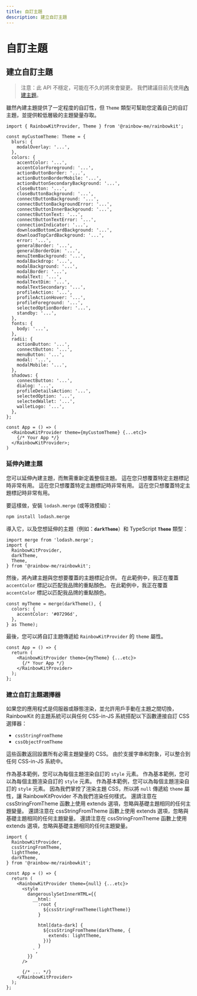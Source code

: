 ```yaml
---
title: 自訂主題
description: 建立自訂主題
---
```


# 自訂主題

## 建立自訂主題

> 注意：此 API 不穩定，可能在不久的將來會變更。 我們建議目前先使用[內建主題](/docs/theming)。

雖然內建主題提供了一定程度的自訂性，但 `Theme` 類型可幫助您定義自己的自訂主題，並提供較低層級的主題變量存取。

```tsx
import { RainbowKitProvider, Theme } from '@rainbow-me/rainbowkit';

const myCustomTheme: Theme = {
  blurs: {
    modalOverlay: '...',
  },
  colors: {
    accentColor: '...',
    accentColorForeground: '...',
    actionButtonBorder: '...',
    actionButtonBorderMobile: '...',
    actionButtonSecondaryBackground: '...',
    closeButton: '...',
    closeButtonBackground: '...',
    connectButtonBackground: '...',
    connectButtonBackgroundError: '...',
    connectButtonInnerBackground: '...',
    connectButtonText: '...',
    connectButtonTextError: '...',
    connectionIndicator: '...',
    downloadBottomCardBackground: '...',
    downloadTopCardBackground: '...',
    error: '...',
    generalBorder: '...',
    generalBorderDim: '...',
    menuItemBackground: '...',
    modalBackdrop: '...',
    modalBackground: '...',
    modalBorder: '...',
    modalText: '...',
    modalTextDim: '...',
    modalTextSecondary: '...',
    profileAction: '...',
    profileActionHover: '...',
    profileForeground: '...',
    selectedOptionBorder: '...',
    standby: '...',
  },
  fonts: {
    body: '...',
  },
  radii: {
    actionButton: '...',
    connectButton: '...',
    menuButton: '...',
    modal: '...',
    modalMobile: '...',
  },
  shadows: {
    connectButton: '...',
    dialog: '...',
    profileDetailsAction: '...',
    selectedOption: '...',
    selectedWallet: '...',
    walletLogo: '...',
  },
};

const App = () => (
  <RainbowKitProvider theme={myCustomTheme} {...etc}>
    {/* Your App */}
  </RainbowKitProvider>;
)
```

### 延伸內建主題

您可以延伸內建主題，而無需重新定義整個主題。 這在您只想覆蓋特定主題標記時非常有用。 這在您只想覆蓋特定主題標記時非常有用。 這在您只想覆蓋特定主題標記時非常有用。

要這樣做，安裝 `lodash.merge` (或等效模組)：

```bash
npm install lodash.merge
```

導入它，以及您想延伸的主題（例如：<b>`darkTheme`</b>）和 TypeScript <b>`Theme`</b> 類型：

```tsx
import merge from 'lodash.merge';
import {
  RainbowKitProvider,
  darkTheme,
  Theme,
} from '@rainbow-me/rainbowkit';
```

然後，將內建主題與您想要覆蓋的主題標記合併。 在此範例中，我正在覆蓋 `accentColor` 標記以匹配我品牌的重點顏色。 在此範例中，我正在覆蓋 `accentColor` 標記以匹配我品牌的重點顏色。

```tsx
const myTheme = merge(darkTheme(), {
  colors: {
    accentColor: '#07296d',
  },
} as Theme);
```

最後，您可以將自訂主題傳遞給 `RainbowKitProvider` 的 `theme` 屬性。

```tsx
const App = () => {
  return (
    <RainbowKitProvider theme={myTheme} {...etc}>
      {/* Your App */}
    </RainbowKitProvider>
  );
};
```

### 建立自訂主題選擇器

如果您的應用程式是伺服器或靜態渲染，並允許用戶手動在主題之間切換，RainbowKit 的主題系統可以與任何 CSS-in-JS 系統搭配以下函數連接自訂 CSS 選擇器：

- `cssStringFromTheme`
- `cssObjectFromTheme`

這些函數返回設置所有必需主題變量的 CSS。 由於支援字串和對象，可以整合到任何 CSS-in-JS 系統中。

作為基本範例，您可以為每個主題渲染自訂的 `style` 元素。 作為基本範例，您可以為每個主題渲染自訂的 `style` 元素。 作為基本範例，您可以為每個主題渲染自訂的 `style` 元素。 因為我們掌控了渲染主題 CSS，所以將 `null` 傳遞給 `theme` 屬性，讓 RainbowKitProvider 不為我們渲染任何樣式。 還請注意在 cssStringFromTheme 函數上使用 extends 選項，忽略與基礎主題相同的任何主題變量。 還請注意在 cssStringFromTheme 函數上使用 extends 選項，忽略與基礎主題相同的任何主題變量。 還請注意在 cssStringFromTheme 函數上使用 extends 選項，忽略與基礎主題相同的任何主題變量。

```tsx
import {
  RainbowKitProvider,
  cssStringFromTheme,
  lightTheme,
  darkTheme,
} from '@rainbow-me/rainbowkit';

const App = () => {
  return (
    <RainbowKitProvider theme={null} {...etc}>
      <style
        dangerouslySetInnerHTML={{
          __html: `
            :root {
              ${cssStringFromTheme(lightTheme)}
            }

            html[data-dark] {
              ${cssStringFromTheme(darkTheme, {
                extends: lightTheme,
              })}
            }
          `,
        }}
      />

      {/* ... */}
    </RainbowKitProvider>
  );
};
```
